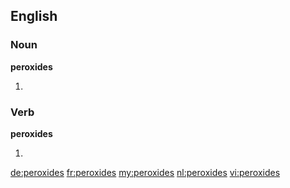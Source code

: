 ==English==

===Noun===
'''peroxides'''

# {{plural of|peroxide}}

===Verb===
'''peroxides'''

# {{third-person singular of|peroxide}}

[[de:peroxides]]
[[fr:peroxides]]
[[my:peroxides]]
[[nl:peroxides]]
[[vi:peroxides]]